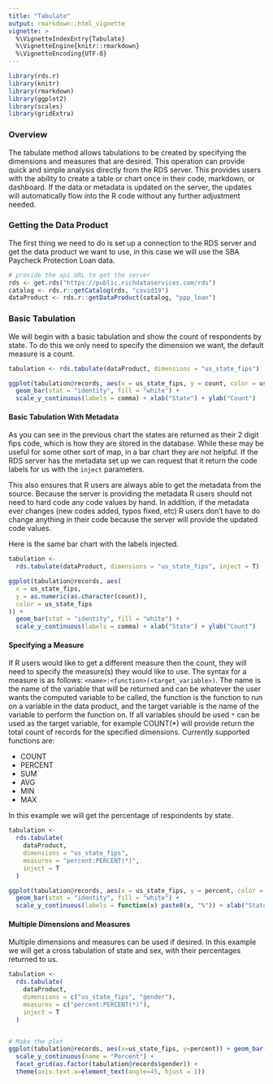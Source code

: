 ```yaml
---
title: "Tabulate"
output: rmarkdown::html_vignette
vignette: >
  %\VignetteIndexEntry{Tabulate}
  %\VignetteEngine{knitr::rmarkdown}
  %\VignetteEncoding{UTF-8}
---
```


<style>
  table {
     width: 100%;
  }
</style>

```r
library(rds.r)
library(knitr)
library(rmarkdown)
library(ggplot2)
library(scales)
library(gridExtra)
```
### Overview 

The tabulate method allows tabulations to be created by specifying the dimensions and measures that are desired. This operation can provide quick and simple analysis directly from the RDS server. This provides users with the ability to create a table or chart once in their code, markdown, or dashboard. If the data or metadata is updated on the server, the updates will automatically flow into the R code without any further adjustment needed. 

### Getting the Data Product

The first thing we need to do is set up a connection to the RDS server and get the data product we want to use, in this case we will use the SBA Paycheck Protection Loan data.

```r
# provide the api URL to get the server
rds <- get.rds("https://public.richdataservices.com/rds")
catalog <- rds.r::getCatalog(rds, "covid19")
dataProduct <- rds.r::getDataProduct(catalog, "ppp_loan")
```

### Basic Tabulation 

We will begin with a basic tabulation and show the count of respondents by state. To do this we only need to specify the dimension we want, the default measure is a count.

```r
tabulation <- rds.tabulate(dataProduct, dimensions = "us_state_fips")

ggplot(tabulation@records, aes(x = us_state_fips, y = count, color = us_state_fips)) +
  geom_bar(stat = "identity", fill = "white") + 
  scale_y_continuous(labels = comma) + xlab("State") + ylab("Count")
```

#### Basic Tabulation With Metadata

As you can see in the previous chart the states are returned as their 2 digit fips code, which is how they are stored in the database. While these may be useful for some other sort of map, in a bar chart they are not helpful. If the RDS server has the metadata set up we can request that it return the code labels for us with the `inject` parameters. 

This also ensures that R users are always able to get the metadata from the source. Because the server is providing the metadata R users should not need to hard code any code values by hand. In addition, if the metadata ever changes (new codes added, typos fixed, etc) R users don't have to do change anything in their code because the server will provide the updated code values. 

Here is the same bar chart with the labels injected. 

```r
tabulation <-
  rds.tabulate(dataProduct, dimensions = "us_state_fips", inject = T)

ggplot(tabulation@records, aes(
  x = us_state_fips,
  y = as.numeric(as.character(count)),
  color = us_state_fips
)) +
  geom_bar(stat = "identity", fill = "white") + 
  scale_y_continuous(labels = comma) + xlab("State") + ylab("Count")
```

#### Specifying a Measure

If R users would like to get a different measure then the count, they will need to specify the measure(s) they would like to use. The syntax for a measure is as follows: `<name>:<function>(<target_variable>)`. The name is the name of the variable that will be returned and can be whatever the user wants the computed variable to be called, the function is the function to run on a variable in the data product, and the target variable is the name of the variable to perform the function on. If all variables should be used `*` can be used as the target variable, for example COUNT(*) will provide return the total count of records for the specified dimensions. Currently supported functions are:
 
- COUNT
- PERCENT
- SUM
- AVG
- MIN
- MAX

In this example we will get the percentage of respondents by state.

```r
tabulation <-
  rds.tabulate(
    dataProduct,
    dimensions = "us_state_fips",
    measures = "percent:PERCENT(*)",
    inject = T
  )

ggplot(tabulation@records, aes(x = us_state_fips, y = percent, color = us_state_fips)) +
  geom_bar(stat = "identity", fill = "white") + 
  scale_y_continuous(labels = function(x) paste0(x, "%")) + xlab("State") + ylab("Percent of Respondents")
```

#### Multiple Dimensions and Measures

Multiple dimensions and measures can be used if desired. In this example we will get a cross tabulation of state and sex, with their percentages returned to us. 

```r
tabulation <-
  rds.tabulate(
    dataProduct,
    dimensions = c("us_state_fips", "gender"),
    measures = c("percent:PERCENT(*)"),
    inject = T
  )


# Make the plot
ggplot(tabulation@records, aes(x=us_state_fips, y=percent)) + geom_bar(stat="identity") +
  scale_y_continuous(name = "Percent") + 
  facet_grid(as.factor(tabulation@records$gender)) +
  theme(axis.text.x=element_text(angle=45, hjust = 1))

```

